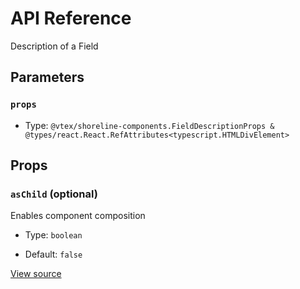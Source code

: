 # API Reference

Description of a Field

## Parameters

### `props`

- Type: `@vtex/shoreline-components.FieldDescriptionProps & @types/react.React.RefAttributes<typescript.HTMLDivElement>`

## Props

### `asChild` (optional)

Enables component composition

- Type: `boolean`

- Default: `false`

[View source](https://github.com/vtex/shoreline/blob/d22bc022c/packages/components/src/field/field-description.tsx#L9)
